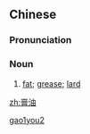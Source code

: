 ==Chinese==
{{zh-forms}}

===Pronunciation===
{{zh-pron
|m=gāoyóu
|h=pfs=kâu-yù/kò-yù
|cat=n
}}

===Noun===
{{zh-noun}}

# {{lb|zh|literary}} [[fat]]; [[grease]]; [[lard]]

[[Category:Mandarin literary terms|gao1you2]]

[[zh:膏油]]